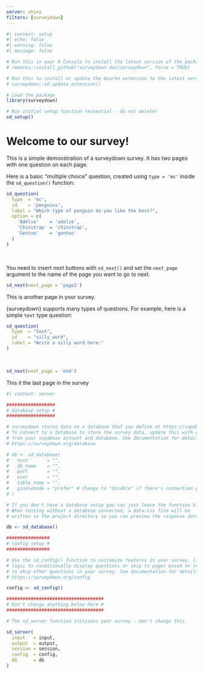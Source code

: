 ```yaml
---
server: shiny
filters: [surveydown]
---
```


```r
#| context: setup
#| echo: false
#| warning: false
#| message: false

# Run this in your R Console to install the latest version of the package:
# remotes::install_github("surveydown-dev/surveydown", force = TRUE)

# Run this to install or update the Quarto extension to the latest version:
# surveydown::sd_update_extension()

# Load the package
library(surveydown)

# Run initial setup function (essential - do not delete)
sd_setup()
```

::: {#welcome .sd-page}

# Welcome to our survey!

This is a simple demonstration of a surveydown survey. It has two pages with one question on each page.

Here is a basic "multiple choice" question, created using `type = 'mc'` inside the `sd_question()` function:

```r
sd_question(
  type  = 'mc',
  id    = 'penguins',
  label = "Which type of penguin do you like the best?",
  option = c(
    'Adélie'    = 'adelie',
    'Chinstrap' = 'chinstrap',
    'Gentoo'    = 'gentoo'
  )
)
```

<br>

You need to insert next buttons with `sd_next()` and set the `next_page` argument to the name of the page you want to go to next.

```r
sd_next(next_page = 'page2')
```

:::

::: {#page2 .sd-page}

This is another page in your survey.

{surveydown} supports many types of questions. For example, here is a simple `text` type question:

```r
sd_question(
  type  = "text",
  id    = "silly_word",
  label = "Write a silly word here:"
)
```
 
<br>

```r
sd_next(next_page = 'end')
```

:::

::: {#end .sd-page}

This it the last page in the survey

:::

```r
#| context: server

##################
# database setup #
##################

# surveydown stores data on a database that you define at https://supabase.com/
# To connect to a database to store the survey data, update this with details
# from your supabase account and database. See documentation for details at
# https://surveydown.org/database

# db <- sd_database(
#   host       = "",
#   db_name    = "",
#   port       = "",
#   user       = "",
#   table_name = "",
#   gssencmode = "prefer" # Change to "disable" if there's connection problem.
# )

# If you don't have a database setup you can just leave the function blank.
# When testing without a database connected, a data.csv file will be
# written to the project directory so you can preview the response data.

db <- sd_database()

################
# config setup #
################

# Use the sd_config() function to customize features in your survey, like
# logic to conditionally display questions or skip to pages based on responses
# to skip other questions in your survey. See documentation for details at
# https://surveydown.org/config

config <- sd_config()

####################################
# Don't change anything below here #
####################################

# The sd_server function initiates your survey - don't change this

sd_server(
  input   = input,
  output  = output,
  session = session,
  config  = config,
  db      = db
)
```
